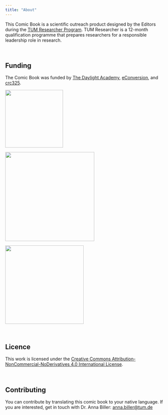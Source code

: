 ```yaml
---
title: "About"
---
```


This Comic Book is a scientific outreach product designed by the Editors during the [TUM Researcher Program](https://www.tum.de/lebenslanges-lernen/angebote-mitarbeitende/people-development/career-design/researcher). TUM Researcher is a 12-month qualification programme that prepares researchers for a responsible leadership role in research.

<br>

## Funding

The Comic Book was funded by [The Daylight Academy](https://daylight.academy/), [eConversion](https://www.e-conversion.de/de/), and [crc325](https://crc325.de/).

::: {layout-nrow="1"}
![](images/Daylight_Academy_Logo_Schwarz_gross.jpg){fig-align="left" width="184"}

![](images/e-conversion_Logo_CMYK_blau_print.jpg){fig-align="right" width="284"}

![](images/CRC-325-Logo-1.PNG){fig-align="center" width="250"}
:::

<br>

## Licence

This work is licensed under the [Creative Commons Attribution-NonCommercial-NoDerivatives 4.0 International License](https://creativecommons.org/licenses/by-nc-nd/4.0/).

<br>

## Contributing

You can contribute by translating this comic book to your native language. If you are interested, get in touch with Dr. Anna Biller: [anna.biller\@tum.de](anna.biller@tum.de)
